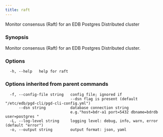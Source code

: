 ```yaml
---
title: raft
---
```


Monitor consensus (Raft) for an EDB Postgres Distributed cluster

### Synopsis

Monitor consensus (Raft) for an EDB Postgres Distributed cluster.


### Options

```text
  -h, --help   help for raft
```

### Options inherited from parent commands

```text
  -f, --config-file string   config file; ignored if 
                             --dsn flag is present (default "/etc/edb/pgd-cli/pgd-cli-config.yml")
      --dsn string           database connection string
                             e.g."host=bdr-a1 port=5432 dbname=bdrdb user=postgres "
  -L, --log-level string     logging level: debug, info, warn, error (default "error")
  -o, --output string        output format: json, yaml
```
